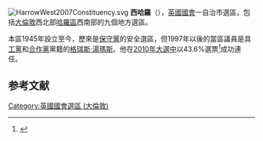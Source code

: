 [[File:HarrowWest2007Constituency.svg|right]]
'''西哈羅'''（{{lang-en|Harrow West}}），[[英國|英國]][[英國國會|國會]]一自治市選區，包括[[大倫敦|大倫敦]]西北部[[哈羅區|哈羅區]]西南部的九個地方選區。

本區1945年設立至今，歷來是[[保守黨_(英國)|保守黨]]的安全選區，但1997年以後的當區議員是具[[工黨_(英國)|工黨]]和[[合作黨|合作黨]]黨籍的[[格瑞斯·湯瑪斯|格瑞斯·湯瑪斯]]。他在[[2010年英國大選|2010年大選中]]以43.6%選票<ref name="">{{cite news
|publisher=[[英國廣播公司|英國廣播公司]]
|date=2010年5月7日
|title=Election 2010/Constituency/Harrow West
|url=http://news.bbc.co.uk/1/shared/election2010/results/constituency/c05.stm
|accessdate=2010年10月3日
|archive-date=2017年9月6日
|archive-url=https://web.archive.org/web/20170906040834/http://news.bbc.co.uk/1/shared/election2010/results/constituency/c05.stm
|dead-url=no
}}</ref>成功連任。
==参考文献==
<div class="references-small">
<references><references/>
</div>

{{DEFAULTSORT:Harrow West (UK Parliament constituency)}}
{{英國國會選區 (倫敦)}}
[[Category:英國國會選區_(大倫敦)|Category:英國國會選區 (大倫敦)]]